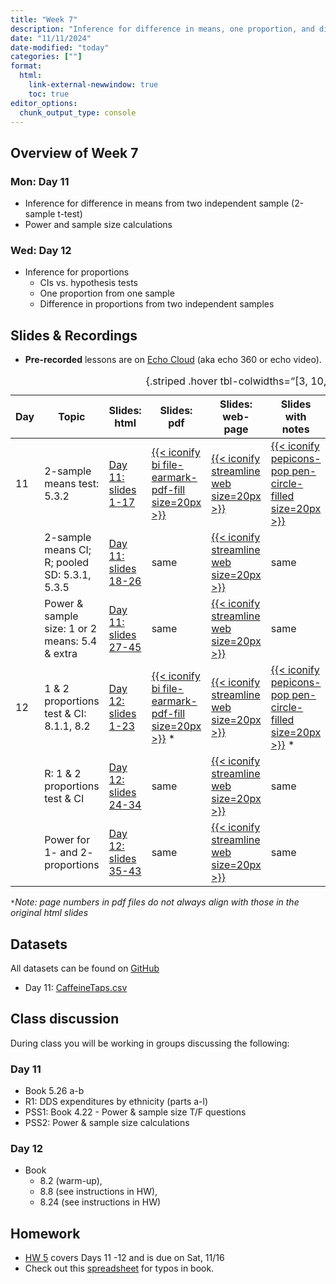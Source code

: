 ```yaml
---
title: "Week 7"
description: "Inference for difference in means, one proportion, and difference in proportions, and power"
date: "11/11/2024"
date-modified: "today"
categories: [""]
format: 
  html:
    link-external-newwindow: true
    toc: true
editor_options: 
  chunk_output_type: console
---
```


## Overview of Week 7

::::: grid
::: g-col-6
### Mon: Day 11

-   Inference for difference in means from two independent sample (2-sample t-test)
-   Power and sample size calculations
:::

::: g-col-6
### Wed: Day 12

-   Inference for proportions
    -   CIs vs. hypothesis tests
    -   One proportion from one sample
    -   Difference in proportions from two independent samples
:::
:::::

## Slides & Recordings

-   **Pre-recorded** lessons are on [Echo Cloud](https://echo360.org/section/4a58d645-5753-4e4f-b962-f8825f59baba/home) (aka echo 360 or echo video).

| Day | Topic | Slides: html | Slides: pdf | Slides: web-page | Slides with notes | Recording Link | Duration | Code: qmd | Code: html |
|--------|--------|--------|--------|--------|--------|--------|--------|--------|--------|
| 11 | 2-sample means test: 5.3.2 | [Day 11: slides 1-17](../slides/Day11_bsta511.qmd) | [{{< iconify bi file-earmark-pdf-fill size=20px >}}](../slides_pdf/Day11_bsta511.pdf) | [{{< iconify streamline web size=20px >}}](../slides_md/Day11_bsta511_md.qmd) | [{{< iconify pepicons-pop pen-circle-filled size=20px >}}](../slides_notes/Day11_bsta511_2samp-t-test-notes.pdf) | [Day 11 Part 1](https://echo360.org/lesson/34c0539f-ea01-4566-9e0e-93ea72838f0c/classroom#sortDirection=desc) | 36 min | [{{< iconify simple-icons:quarto >}}](https://github.com/niederhausen/BSTA_511_F24/blob/main/slides_code/Day11_bsta511_code.qmd) | [{{< iconify ph file-html-light size=25px >}}](../slides_code/Day11_bsta511_code.qmd) |
|  | 2-sample means CI; R; pooled SD: 5.3.1, 5.3.5 | [Day 11: slides 18-26](../slides/Day11_bsta511.qmd#/step-5-conclusion-to-hypothesis-test) | same | [{{< iconify streamline web size=20px >}}](../slides_md/Day11_bsta511_md.qmd#step-5-conclusion-to-hypothesis-test) | same | [Day 11 Part 2](https://echo360.org/lesson/9dec3c7e-f174-405b-a382-12a0f7858c0a/classroom#sortDirection=desc) | 26 min | same | same |
|  | Power & sample size: 1 or 2 means: 5.4 & extra | [Day 11: slides 27-45](../slides/Day11_bsta511.qmd#/power-and-sample-size-calculations) | same | [{{< iconify streamline web size=20px >}}](../slides_md/Day11_bsta511_md.qmd#power-and-sample-size-calculations) | same | [Day 11 Part 3](https://echo360.org/lesson/0d8fbd2c-e88e-410d-ba61-175d4c7cc29b/classroom#sortDirection=desc) | 57 min | same | same |
| 12 | 1 & 2 proportions test & CI: 8.1.1, 8.2 | [Day 12: slides 1-23](../slides/Day12_bsta511.qmd) | [{{< iconify bi file-earmark-pdf-fill size=20px >}}](../slides_pdf/Day12_bsta511.pdf) \* | [{{< iconify streamline web size=20px >}}](../slides_md/Day12_bsta511_md.qmd) | [{{< iconify pepicons-pop pen-circle-filled size=20px >}}](../slides_notes/Day12_bsta511_notes.pdf) \* | [Day 12 Part 1](https://echo360.org/lesson/3fc18233-3a69-419d-8b7d-879b6613c5ec/classroom#sortDirection=desc) | 48 min | [{{< iconify simple-icons:quarto >}}](https://github.com/niederhausen/BSTA_511_F24/blob/main/slides_code/Day12_bsta511_code.qmd) | [{{< iconify ph file-html-light size=25px >}}](../slides_code/Day12_bsta511_code.qmd) |
|  | R: 1 & 2 proportions test & CI | [Day 12: slides 24-34](../slides/Day12_bsta511.qmd#/r-1--and-2-sample-proportions-tests) | same | [{{< iconify streamline web size=20px >}}](../slides_md/Day12_bsta511_md.qmd#r-1--and-2-sample-proportions-tests) | same | [Day 12 Part 2](https://echo360.org/lesson/6462b43c-c896-40b1-a32b-12fb2e24721e/classroom#sortDirection=desc) | 26 min | same | [{{< iconify ph file-html-light size=25px >}}](../slides_code/Day12_bsta511_code.qmd#r-1--and-2-sample-proportions-tests) |
|  | Power for 1- and 2- proportions | [Day 12: slides 35-43](../slides/Day12_bsta511.qmd#/power-sample-size-for-testing-proportions) | same | [{{< iconify streamline web size=20px >}}](../slides_md/Day12_bsta511_md.qmd#power-sample-size-for-testing-proportions) | same | [Day 12 Part 3](https://echo360.org/lesson/7728cf56-e775-4e8a-b1f1-ddb30236c033/classroom#sortDirection=desc) | 25 min | same | [{{< iconify ph file-html-light size=25px >}}](../slides_code/Day12_bsta511_code.qmd#power-sample-size-for-testing-proportions) |

: {.striped .hover tbl-colwidths="\[3, 10, 8, 5, 5, 5, 6, 6, 5, 5\]"}

`*`*Note: page numbers in pdf files do not always align with those in the original html slides*

## Datasets

All datasets can be found on [GitHub](https://github.com/niederhausen/BSTA_511_F24/tree/main/data)

-   Day 11: [CaffeineTaps.csv](/data/CaffeineTaps.csv)

## Class discussion

During class you will be working in groups discussing the following:

### Day 11

-   Book 5.26 a-b
-   R1: DDS expenditures by ethnicity (parts a-l)
-   PSS1: Book 4.22 - Power & sample size T/F questions
-   PSS2: Power & sample size calculations

### Day 12

-   Book
    -   8.2 (warm-up),
    -   8.8 (see instructions in HW),
    -   8.24 (see instructions in HW)

## Homework

-   [HW 5](../homework/HW_5_F24_bsta511.qmd) covers Days 11 -12 and is due on Sat, 11/16
-   Check out this [spreadsheet](https://docs.google.com/spreadsheets/d/1k_NivXZftdlRgRyTT3fUZCndW4eoXCzAs-DEIml6K3Y/edit?gid=0#gid=0) for typos in book.
